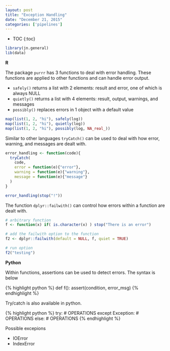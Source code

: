 ```yaml
---
layout: post
title: "Exception Handling"
date: "December 21, 2015"
categories: ['pipelines']
---
```


* TOC
{:toc}

```r
library(jn.general) 
lib(data)
```

**R**

The package `purrr` has 3 functions to deal with error handling. These functions are applied to other functions and can handle error output.

* `safely()` returns a list with 2 elements: result and error, one of which is always NULL
* `quietly()` returns a list with 4 elements: result, output, warnings, and messages
* `possibly()` replaces errors in 1 object with a default value

```r
map(list(1, 2, "hi"), safely(log))
map(list(1, 2, "hi"), quietly(log))
map(list(1, 2, "hi"), possibly(log, NA_real_))
```


Similar to other languages `tryCatch()` can be used to deal with how error, warning, and messages are dealt with. 
```r
error_handling <- function(code){
  tryCatch(
    code, 
    error = function(e){"error"}, 
    warning = function(e){"warning"},  
    message = function(e){"message"}
  )
}

error_handling(stop("!"))
```


The function `dplyr::failwith()` can control how errors within a function are dealt with. 
```r
# arbitrary function
f <- function(x) if( is.character(x) ) stop("There is an error")

# add the failwith option to the function
f2 <- dplyr::failwith(default = NULL, f, quiet = TRUE)

# run option
f2("testing")
```

**Python**

Within functions, assertions can be used to detect errors. The syntax is below

{% highlight python %}
def f():
  assert(condition, error_msg)
{% endhighlight %}

Try/catch is also available in python.

{% highlight python %}
try:
  # OPERATIONS
except Exception:
  # OPERATIONS
else:
  # OPERATIONS
{% endhighlight %}

Possible excepions

* IOError
* IndexError
